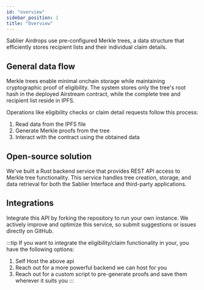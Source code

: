 ```yaml
---
id: "overview"
sidebar_position: 1
title: "Overview"
---
```



Sablier Airdrops use pre-configured Merkle trees, a data structure that efficiently stores recipient lists and their
individual claim details.

## General data flow

Merkle trees enable minimal onchain storage while maintaining cryptographic proof of eligibility. The system stores only
the tree's root hash in the deployed Airstream contract, while the complete tree and recipient list reside in IPFS.

Operations like eligibility checks or claim detail requests follow this process:

1. Read data from the IPFS file
2. Generate Merkle proofs from the tree
3. Interact with the contract using the obtained data

## Open-source solution

We've built a Rust backend service that provides REST API access to Merkle tree functionality. This service handles tree
creation, storage, and data retrieval for both the Sablier Interface and third-party applications.

## Integrations

Integrate this API by forking the repository to run your own instance. We actively improve and optimize this service, so
submit suggestions or issues directly on GitHub.

:::tip If you want to integrate the eligibility/claim functionality in your, you have the following options:

1. Self Host the above api
2. Reach out for a more powerful backend we can host for you
3. Reach out for a custom script to pre-generate proofs and save them wherever it suits you :::

<LinkPreviewMerkleAPI />
